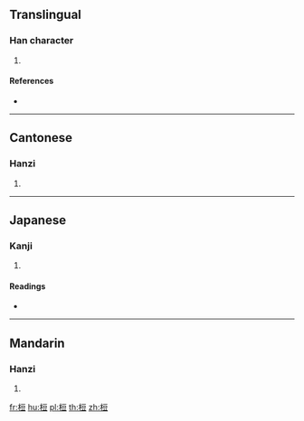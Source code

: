 ==Translingual==

===Han character===
{{Han char|rn=75|rad=木|as=07|sn=11|four=41918|canj=DMRT|ids=⿰木豆}}

# {{defn|Han|sort=木07}}

====References====
* {{Han ref|kx=0530.140|dkj=14875|dj=0918.120|hdz=21211.040|uh=68AA|ud=26794|bh=D5C6|bd=54726}}

----

==Cantonese==

===Hanzi===
{{yue-hanzi|jyut=[[dau6]]|y=dau6}}

# {{defn|lang=yue|sort=木07}}

----

==Japanese==

===Kanji===
{{ja-kanji|grade=|rs=木07}}

# {{defn|lang=ja|sort=木07}}

====Readings====
* {{ja-readings|on=[[とう]] (tō), [[ず]] (zu)|kun=[[たかつき]] (takatsuki)}}

----

==Mandarin==

===Hanzi===
{{cmn-hanzi|pin=[[dòu]] ([[dou4]])|wg=tou<sup>4</sup>}}

# {{defn|lang=cmn|sort=木07}}

[[fr:梪]]
[[hu:梪]]
[[pl:梪]]
[[th:梪]]
[[zh:梪]]